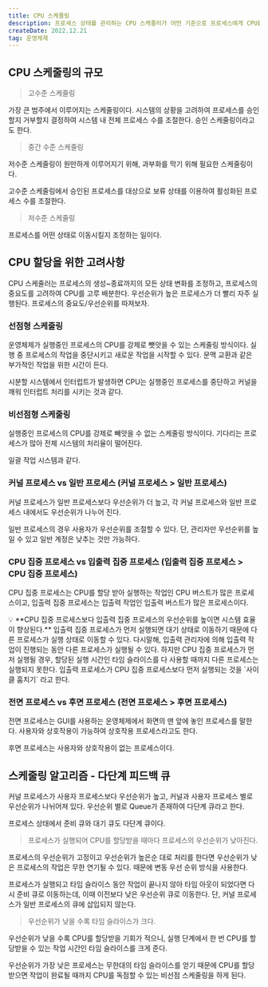 ```yaml
---
title: CPU 스케줄링
description: 프로세스 상태를 관리하는 CPU 스케줄러가 어떤 기준으로 프로세스에게 CPU를 할당하는지 알아보자.
createDate: 2022.12.21
tag: 운영체제
---
```


## CPU 스케줄링의 규모

> 고수준 스케줄링

가장 큰 범주에서 이루어지는 스케줄링이다. 시스템의 상황을 고려하여 프로세스를 승인할지 거부할지 결정하여 시스템 내 전체 프로세스 수를 조절한다. 승인 스케줄링이라고도 한다.

> 중간 수준 스케줄링

저수준 스케줄링이 원만하게 이루어지기 위해, 과부화를 막기 위해 필요한 스케줄링이다.

고수준 스케줄링에서 승인된 프로세스를 대상으로 보류 상태를 이용하여 활성화된 프로세스 수를 조절한다.

> 저수준 스케줄링

프로세스를 어떤 상태로 이동시킬지 조정하는 일이다.

## CPU 할당을 위한 고려사항

CPU 스케줄러는 프로세스의 생성~종료까지의 모든 상태 변화를 조정하고, 프로세스의 중요도를 고려하여 CPU를 고루 배분한다. 우선순위가 높은 프로세스가 더 빨리 자주 실행된다. 프로세스의 중요도/우선순위를 따져보자.

### 선점형 스케줄링

운영체제가 실행중인 프로세스의 CPU를 강제로 뺏앗을 수 있는 스케줄링 방식이다. 실행 중 프로세스의 작업을 중단시키고 새로운 작업을 시작할 수 있다. 문맥 교환과 같은 부가적인 작업을 위한 시간이 든다.

시분할 시스템에서 인터럽트가 발생하면 CPU는 실행중인 프로세스를 중단하고 커널을 깨워 인터럽트 처리를 시키는 것과 같다.

### 비선점형 스케줄링

실행중인 프로세스의 CPU를 강제로 빼앗을 수 없는 스케줄링 방식이다. 기다리는 프로세스가 많아 전체 시스템의 처리율이 떨어진다.

일괄 작업 시스템과 같다.

### 커널 프로세스 vs 일반 프로세스 (커널 프로세스 > 일반 프로세스)

커널 프로세스가 일반 프로세스보다 우선순위가 더 높고, 각 커널 프로세스와 일반 프로세스 내에서도 우선순위가 나누어 진다.

일반 프로세스의 경우 사용자가 우선순위를 조절할 수 있다. 단, 관리자만 우선순위를 높일 수 있고 일반 계정은 낮추는 것만 가능하다.

### CPU 집중 프로세스 vs 입출력 집중 프로세스 (입출력 집중 프로세스 > CPU 집중 프로세스)

CPU 집중 프로세스는 CPU를 할당 받아 실행하는 작업인 CPU 버스트가 많은 프로세스이고, 입출력 집중 프로세스는 입출력 작업인 입출력 버스트가 많은 프로세스이다.

<aside>
💡 **CPU 집중 프로세스보다 입출력 집중 프로세스의 우선순위를 높이면 시스템 효율이 향상된다.**   
입출력 집중 프로세스가 먼저 실행되면 대기 상태로 이동하기 때문에 다른 프로세스가 실행 상태로 이동할 수 있다. 다시말해, 입출력 관리자에 의해 입출력 작업이 진행되는 동안 다른 프로세스가 실행될 수 있다. 하지만 CPU 집중 프로세스가 먼저 실행될 경우, 할당된 실행 시간인 타임 슬라이스를 다 사용할 때까지 다른 프로세스는 실행되지 못한다. 
입출력 프로세스가 CPU 집중 프로세스보다 먼저 실행되는 것을 `사이클 훔치기` 라고 한다.

</aside>

### 전면 프로세스 vs 후면 프로세스 (전면 프로세스 > 후면 프로세스)

전면 프로세스는 GUI를 사용하는 운영체제에서 화면의 맨 앞에 놓인 프로세스를 말한다. 사용자와 상호작용이 가능하여 상호작용 프로세스라고도 한다.

후면 프로세스는 사용자와 상호작용이 없는 프로세스이다.

## 스케줄링 알고리즘 - 다단계 피드백 큐

커널 프로세스가 사용자 프로세스보다 우선순위가 높고, 커널과 사용자 프로세스 별로 우선순위가 나뉘어져 있다. 우선순위 별로 Queue가 존재하여 다단계 큐라고 한다.

프로세스 상태에서 준비 큐와 대기 큐도 다단계 큐이다.

> 프로세스가 실행되어 CPU를 할당받을 때마다 프로세스의 우선순위가 낮아진다.

프로세스의 우선순위가 고정이고 우선순위가 높은순 대로 처리를 한다면 우선순위가 낮은 프로세스의 작업은 무한 연기될 수 있다. 때문에 변동 우선 순위 방식을 사용한다.

프로세스가 실행되고 타임 슬라이스 동안 작업이 끝나지 않아 타임 아웃이 되었다면 다시 준비 큐로 이동하는데, 이때 이전보다 낮은 우선순위 큐로 이동한다. 단, 커널 프로세스가 일반 프로세스의 큐에 삽입되지 않는다.

> 우선순위가 낮을 수록 타임 슬라이스가 크다.

우선순위가 낮을 수록 CPU를 할당받을 기회가 적으니, 실행 단계에서 한 번 CPU를 할당받을 수 있는 작업 시간인 타임 슬라이스를 크게 준다.

우선순위가 가장 낮은 프로세스는 무한대의 타임 슬라이스를 얻기 때문에 CPU를 할당받으면 작업이 완료될 때까지 CPU를 독점할 수 있는 비선점 스케줄링을 하게 된다.
